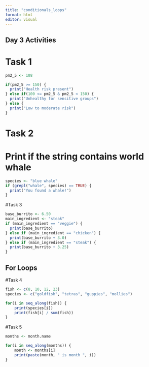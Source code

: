 ```yaml
---
title: "conditionals_loops"
format: html
editor: visual
---
```


## Day 3 Activities

# Task 1
```r
pm2_5 <- 108

if(pm2_5 >= 150) {
  print("Health risk present")
} else if(100 <= pm2_5 & pm2_5 < 150) {
  print("Unhealthy for sensitive groups")
} else {
  print("Low to moderate risk")
}
```
# Task 2
# Print if the string contains world whale 
```r
species <- "blue whale"
if (grepl("whale", species) == TRUE) {
  print("You found a whale!")
} 
```
#Task 3
```r
base_burrito <- 6.50
main_ingredient <- "steak"
if (main_ingredient == "veggie") {
  print(base_burrito)
} else if (main_ingredient == "chicken") {
  print(base_burrito + 3.0)
} else if (main_ingredient == "steak") {
  print(base_burrito + 3.25)
}
```

## For Loops

#Task 4
```r
fish <- c(8, 10, 12, 23)
species <- c("goldfish", "tetras", "guppies", "mollies")

for(i in seq_along(fish)) {
    print(species[i])
    print(fish[i] / sum(fish))
}
```
#Task 5
```r
months <- month.name

for(i in seq_along(months)) {
    month <- months[i]
    print(paste(month, " is month ", i))
}
```


